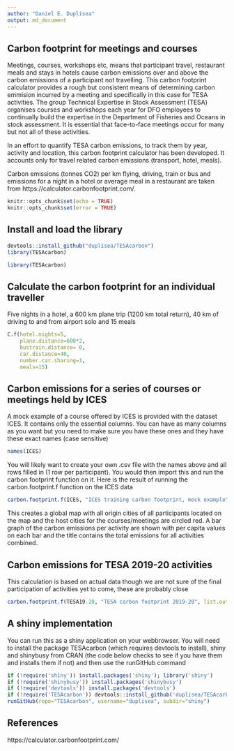 ```yaml
---
author: "Daniel E. Duplisea"
output: md_document
---
```

## Carbon footprint for meetings and courses

Meetings, courses, workshops etc, means that participant travel, restaurant meals and stays in hotels cause carbon emissions over and above the carbon emissions of a participant not travelling. This carbon footprint calculator provides a rough but consistent means of determining carbon emmision incurred by a meeting and specifically in this case for TESA activities. The group Technical Expertise in Stock Assessment (TESA) organises courses and workshops each year for DFO employees to continually build the expertise in the Department of Fisheries and Oceans in stock assessment. It is essential that face-to-face meetings occur for many but not all of these activities.

In an effort to quantify TESA carbon emissions, to track them by year, activity and location, this carbon footprint calculator has been developed. It accounts only for travel related carbon emissions (transport, hotel, meals).

Carbon emissions (tonnes CO2) per km flying, driving, train or bus and emissions for a night in a hotel or average meal in a restaurant are taken from https://calculator.carbonfootprint.com/.

```r
knitr::opts_chunk$set(echo = TRUE)
knitr::opts_chunk$set(error = TRUE)
```

## Install and load the library
```r
devtools::install_github("duplisea/TESAcarbon")
library(TESAcarbon)
```

```r
library(TESAcarbon)
```

## Calculate the carbon footprint for an individual traveller

Five nights in a hotel, a 600 km plane trip (1200 km total return), 40 km of driving to and from airport solo and 15 meals

```r
C.f(hotel.nights=5,
    plane.distance=600*2,
    bustrain.distance= 0,
    car.distance=40,
    number.car.sharing=1,
    meals=15)
```


## Carbon emissions for a series of courses or meetings held by ICES

A mock example of a course offered by ICES is provided with the dataset ICES. It contains only the essential columns. You can have as many columns as you want but you need to make sure you have these ones and they have these exact names (case sensitive)

```r
names(ICES)
```

You will likely want to create your own .csv file with the names above and all rows filled in (1 row per participant).
You would then import this and run the carbon footprint function on it. Here is the result of running the carbon.footprint.f function on the ICES data
```r
carbon.footprint.f(ICES, "ICES training carbon footprint, mock example", list.out=F)
```

This creates a global map with all origin cities of all participants located on the map and the host cities for the courses/meetings are circled red. A bar graph of the carbon emissions per activity are shown with per capita values on each bar and the title contains the total emissions for all activities combined.

## Carbon emissions for TESA 2019-20 activities
This calculation is based on actual data though we are not sure of the final participation of activities yet to come, these are probably close

```r
carbon.footprint.f(TESA19.20, "TESA carbon footprint 2019-20", list.out=F)
```

## A shiny implementation

You can run this as a shiny application on your webbrowser. You will need to install the package TESAcarbon (which requires devtools to install), shiny and shinybusy from CRAN (the code below checks to see if you have them and installs them if not) and then use the runGitHub command

```r
if (!require('shiny')) install.packages('shiny'); library('shiny')
if (!require('shinybusy')) install.packages('shinybusy')
if (!require('devtools')) install.packages('devtools')
if (!require('TESAcarbon')) devtools::install_github('duplisea/TESAcarbon')
runGitHub(repo="TESAcarbon", username="duplisea", subdir="shiny")
```

## References

https://calculator.carbonfootprint.com/
